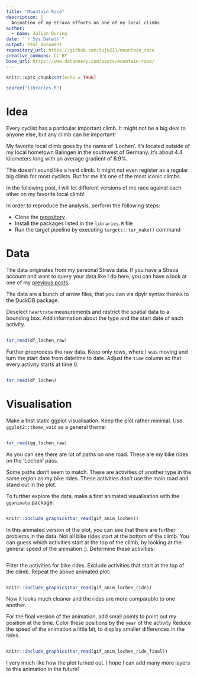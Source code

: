 ```yaml
---
title: "Mountain Race"
description: |
  Animation of my Strava efforts on one of my local climbs
author:
  - name: Julian During
date: "`r Sys.Date()`"
output: html_document
repository_url: https://github.com/duju211/mountain_race
creative_commons: CC BY
base_url: https://www.datannery.com/posts/mountain-race/
---
```


```r
knitr::opts_chunk$set(echo = TRUE)

source("libraries.R")
```

# Idea

Every cyclist has a particular important climb.
It might not be a big deal to anyone else, but any climb can be important!

My favorite local climb goes by the name of 'Lochen'.
It's located outside of my local
hometown Balingen in the southwest of Germany. It's about 4.4 kilometers long
with an average gradient of 6.9%.

This doesn't sound like a hard climb. It might not even register as a
regular big climb for most cyclists. But for me it's one of the most iconic
climbs.

In the following post, I will let different versions of me race against each
other on my favorite local climb!

In order to reproduce the analysis, perform the following steps:

* Clone the [repository](https://github.com/duju211/mountain_race)
* Install the packages listed in the `libraries.R` file
* Run the target pipeline by executing `targets::tar_make()` command


# Data

The data originates from my personal Strava data. 
If you have a Strava account and want to query your data like I do here, you
can have a look at one of my
[previous posts](https://www.datannery.com/posts/strava-data/).

The data are a bunch of arrow files, that you can via dpylr syntax
thanks to the DuckDB package.

Deselect `heartrate` measurements and restrict the spatial data to a bounding
box. Add information about the type and the start date of each
activity.

```r
```

```r
tar_read(df_lochen_raw)
```

Further preprocess the raw data. Keep only rows, where I was moving and turn
the start date from datetime to date. Adjust
the `time` column so that every activity starts at time 0.


```r
```

```r
tar_read(df_lochen)
```


# Visualisation

Make a first static ggplot visualisation. Keep the plot rather minimal.
Use `ggplot2::theme_void` as a general theme:

```r
```

```r
tar_read(gg_lochen_raw)
```

As you can see there are lot of paths on one road. These are my
bike rides on the 'Lochen' pass.

Some paths don't seem to match. These are activities of another
type in the same region as my bike rides.
These activities don't use the main road and stand out in the
plot.

To further explore the data, make a first animated visualisation with
the `gganimate` package:

```r
```

```r
knitr::include_graphics(tar_read(gif_anim_lochen))
```

In this animated version of the plot, you can see that there are further
problems in the data. Not all bike rides start at the bottom of the climb.
You can guess which activities start at the top of the climb, by looking 
at the general speed of the animation :). Determine these activities:

```r
```

Filter the activities for bike rides.
Exclude activities that start at the top of the climb. Repeat the above
animated plot:

```r
```

```r
knitr::include_graphics(tar_read(gif_anim_lochen_ride))
```

Now it looks much cleaner and the rides are more comparable to one another.

For the final version of the animation, add small points to point out my
position at the time. Color these positions by the `year` of the activity
Reduce the
speed of the animation a little bit, to display smaller differences in the
rides.

```r
```

```r
knitr::include_graphics(tar_read(gif_anim_lochen_ride_final))
```

I very much like how the plot turned out. I hope I can add many more layers
to this animation in the future!